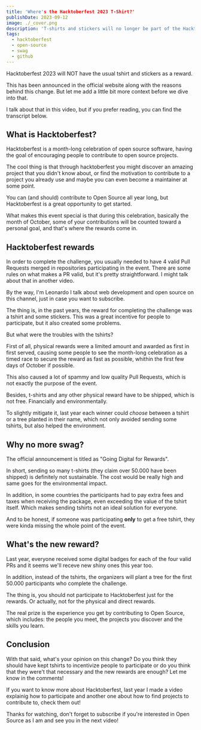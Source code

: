 ```yaml
---
title: 'Where's the Hacktoberfest 2023 T-Shirt?'
publishDate: 2023-09-12
image: ./_cover.png
description: 'T-shirts and stickers will no longer be part of the Hacktoberfest rewards starting from 2023'
tags:
  - hacktoberfest
  - open-source
  - swag
  - github
---
```



Hacktoberfest 2023 will NOT have the usual tshirt and stickers as a reward.

This has been announced in the official website along with the reasons behind this change. But let me add a little bit more context before we dive into that.

I talk about that in this video, but if you prefer reading, you can find the transcript below.

<YouTube id="4HSk0ny_7Sc" />

## What is Hacktoberfest?

Hacktoberfest is a month-long celebration of open source software, having the goal of encouraging people to contribute to open source projects.

The cool thing is that through hacktoberfest you might discover an amazing project that you didn't know about, or find the motivation to contribute to a project you already use and maybe you can even become a maintainer at some point.

You can (and should) contribute to Open Source all year long, but Hacktoberfest is a great opportunity to get started.

What makes this event special is that during this celebration, basically the month of October, some of your contributions will be counted toward a personal goal, and that's where the rewards come in.

## Hacktoberfest rewards

In order to complete the challenge, you usually needed to have 4 valid Pull Requests merged in repositories participating in the event. There are some rules on what makes a PR valid, but it's pretty straightforward. I might talk about that in another video.

By the way, I'm Leonardo I talk about web development and open source on this channel, just in case you want to subscribe.

The thing is, in the past years, the reward for completing the challenge was a tshirt and some stickers. This was a great incentive for people to participate, but it also created some problems.

But what were the troubles with the tshirts?

First of all, physical rewards were a limited amount and awarded as first in first served, causing some people to see the month-long celebration as a timed race to secure the reward as fast as possible, whithin the first few days of October if possible.

This also caused a lot of spammy and low quality Pull Requests, which is not exactly the purpose of the event.

Besides, t-shirts and any other physical reward have to be shipped, which is not free. Financially and environmentally.

To slightly mitigate it, last year each winner could _choose_ between a tshirt or a tree planted in their name, which not only avoided sending some tshirts, but also helped the environment.

## Why no more swag?

The official announcement is titled as "Going Digital for Rewards".

In short, sending so many t-shirts (they claim over 50.000 have been shipped) is definitely not sustainable. The cost would be really high and same goes for the environmental impact.

In addition, in some countries the participants had to pay extra fees and taxes when receiving the package, even exceeding the value of the tshirt itself. Which makes sending tshirts not an ideal solution for everyone.

And to be honest, if someone was participating **only** to get a free tshirt, they were kinda missing the whole point of the event.

## What's the new reward?

Last year, everyone received some digital badges for each of the four valid PRs and it seems we'll receve new shiny ones this year too.

In addition, instead of the tshirts, the organizers will plant a tree for the first 50.000 participants who complete the challenge.

The thing is, you should not participate to Hacktoberfest just for the rewards. Or actually, not for the physical and direct rewards.

The real prize is the experience you get by contributing to Open Source, which includes: the people you meet, the projects you discover and the skills you learn.

## Conclusion

With that said, what's your opinion on this change? Do you think they should have kept tshirts to incentivize people to participate or do you think that they were't that necessary and the new rewards are enough? Let me know in the comments!

If you want to know more about Hacktoberfest, last year I made a video explainig how to participate and another one about how to find projects to contribute to, check them out!

Thanks for watching, don't forget to subscribe if you're interested in Open Source as I am and see you in the next video!
